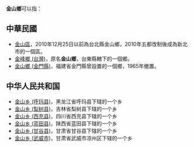 '''金山鄉'''可以指：

==中華民國==
* [[金山區_(新北市)|金山區]]，2010年12月25日以前為台北縣金山鄉，2010年五都改制後成為新北市的一個區。
* [[金峰鄉_(台灣)|金峰鄉 (台灣)]]，原名'''金山鄉'''，台東縣轄下的一個鄉。
* [[金山鄉_(金門縣)|金山鄉 (金門縣)]]，福建省金門縣曾設置的一個鄉，1965年撤置。

==中华人民共和国==
* [[金山乡_(呼玛县)|金山乡 (呼玛县)]]，黑龙江省呼玛县下辖的一个乡
* [[金山乡_(梨树县)|金山乡 (梨树县)]]，吉林省梨树县下辖的一个乡
* [[金山乡_(西充县)|金山乡 (西充县)]]，四川省西充县下辖的一个乡
* [[金山乡_(蓝田县)|金山乡 (蓝田县)]]，陕西省蓝田县下辖的一个乡
* [[金山乡_(甘谷县)|金山乡 (甘谷县)]]，甘肃省甘谷县下辖的一个乡
* [[金山乡_(武威市)|金山乡 (武威市)]]，甘肃省武威市凉州区下辖的一个乡
{{disambig|J金山鄉|Cat=三字中国乡名消歧義}}